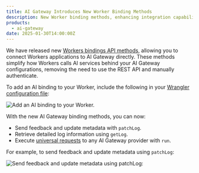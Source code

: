 ```yaml
---
title: AI Gateway Introduces New Worker Binding Methods
description: New Worker binding methods, enhancing integration capabilities for developers.
products:
  - ai-gateway
date: 2025-01-30T14:00:00Z
---
```


We have released new [Workers bindings API methods](/ai-gateway/integrations/worker-binding-methods/), allowing you to connect Workers applications to AI Gateway directly. These methods simplify how Workers calls AI services behind your AI Gateway configurations, removing the need to use the REST API and manually authenticate.

To add an AI binding to your Worker, include the following in your [Wrangler configuration file](/workers/wrangler/configuration/):

![Add an AI binding to your Worker.](~/assets/images/ai-gateway/add-binding.png)

With the new AI Gateway binding methods, you can now:

- Send feedback and update metadata with `patchLog`.
- Retrieve detailed log information using `getLog`.
- Execute [universal requests](/ai-gateway/providers/universal/) to any AI Gateway provider with `run`.

For example, to send feedback and update metadata using `patchLog`:

![Send feedback and update metadata using patchLog:](~/assets/images/ai-gateway/send-feedback.png)
